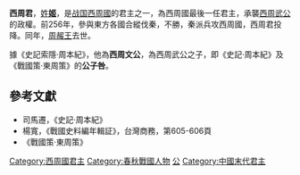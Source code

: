 '''西周君'''，[[姓|姓]]'''[[姬姓|姬]]'''，是[[戰國_(中國)|战国]][[西周國|西周國]]的君主之一，為西周國最後一任君主，承襲[[西周武公|西周武公]]的政權。前256年，參與東方各國合縱伐秦，不勝，秦派兵攻西周國，西周君投降。同年，[[周赧王|周赧王]]去世。

據《史記索隱·周本紀》，他為'''西周文公'''，為西周武公之子，即《史記·周本紀》及《戰國策·東周策》的'''公子咎'''。

{{start box}}
{{s-before|父[[西周武公|西周武公]]}}
{{s-title|[[戰國_(中國)|战国]][[西周國|西周國]]君主|？－前256年}}
{{s-after|無，亡國}}
{{end box}}

==參考文獻==
*司馬遷，《史記·周本紀》
*楊寬，《戰國史料編年輯証》，台灣商務，第605-606頁
*《戰國策·東周策》

[[Category:西周國君主|Category:西周國君主]]
[[Category:春秋戰國人物|Category:春秋戰國人物]]
[[Category:諡文|公]]
[[Category:中國末代君主|Category:中國末代君主]]